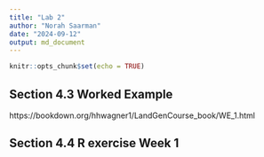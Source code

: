 ```yaml
---
title: "Lab 2"
author: "Norah Saarman"
date: "2024-09-12"
output: md_document
---
```


```r
knitr::opts_chunk$set(echo = TRUE)
```

## Section 4.3 Worked Example
https://bookdown.org/hhwagner1/LandGenCourse_book/WE_1.html


## Section 4.4 R exercise Week 1
